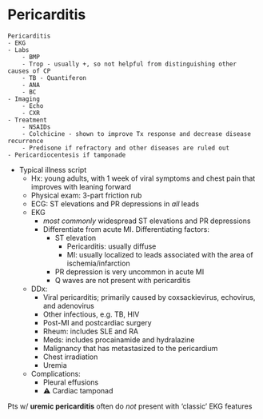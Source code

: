 # Pericarditis

```text
Pericarditis
- EKG
- Labs
    - BMP
    - Trop - usually +, so not helpful from distinguishing other causes of CP
    - TB - Quantiferon
    - ANA
    - BC
- Imaging
    - Echo
    - CXR
- Treatment
    - NSAIDs
    - Colchicine - shown to improve Tx response and decrease disease recurrence
    - Predisone if refractory and other diseases are ruled out
- Pericardiocentesis if tamponade
```

-   Typical illness script
    -   Hx: young adults, with 1 week of viral symptoms and chest pain that improves with leaning forward
    -   Physical exam: 3-part friction rub
    -   ECG: ST elevations and PR depressions in *all* leads
    -   EKG
        -   *most commonly* widespread ST elevations and PR depressions
        -   Differentiate from acute MI. Differentiating factors:
            -   ST elevation
                -   Pericarditis: usually diffuse
                -   MI: usually localized to leads associated with the area of ischemia/infarction
            -   PR depression is very uncommon in acute MI
            -   Q waves are not present with pericarditis
    -   DDx:
        -   Viral pericarditis; primarily caused by coxsackievirus, echovirus, and adenovirus
        -   Other infectious, e.g. TB, HIV
        -   Post-MI and postcardiac surgery
        -   Rheum: includes SLE and RA
        -   Meds: includes procainamide and hydralazine
        -   Malignancy that has metastasized to the pericardium
        -   Chest irradiation
        -   Uremia
    -   Complications:
        -   Pleural effusions
        -   ⚠️ Cardiac tamponad
        
:::{.callout-warning}
Pts w/ **uremic pericarditis** often do *not* present with 'classic' EKG features
:::
